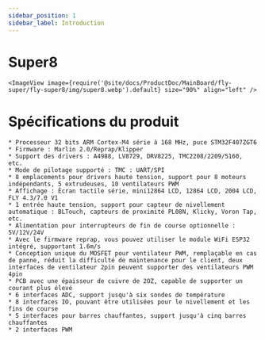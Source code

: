 ```yaml
---
sidebar_position: 1
sidebar_label: Introduction
---
```




# Super8

    
    <ImageView image={require('@site/docs/ProductDoc/MainBoard/fly-super/fly-super8/img/super8.webp').default} size="90%" align="left" />


# Spécifications du produit


    * Processeur 32 bits ARM Cortex-M4 série à 168 MHz, puce STM32F407ZGT6
    * Firmware : Marlin 2.0/Reprap/Klipper
    * Support des drivers : A4988, LV8729, DRV8225, TMC2208/2209/5160, etc.
    * Mode de pilotage supporté : TMC : UART/SPI
    * 8 emplacements pour drivers haute tension, support pour 8 moteurs indépendants, 5 extrudeuses, 10 ventilateurs PWM
    * Affichage : Écran tactile série, mini12864 LCD, 12864 LCD, 2004 LCD, FLY 4.3/7.0 V1
    * 1 entrée haute tension, support pour capteur de nivellement automatique : BLTouch, capteurs de proximité PL08N, Klicky, Voron Tap, etc.
    * Alimentation pour interrupteurs de fin de course optionnelle : 5V/12V/24V
    * Avec le firmware reprap, vous pouvez utiliser le module WiFi ESP32 intégré, supportant 1.6m/s
    * Conception unique du MOSFET pour ventilateur PWM, remplaçable en cas de panne, réduit la difficulté de maintenance pour le client, deux interfaces de ventilateur 2pin peuvent supporter des ventilateurs PWM 4pin
    * PCB avec une épaisseur de cuivre de 2OZ, capable de supporter un courant plus élevé
    * 6 interfaces ADC, support jusqu'à six sondes de température
    * 8 interfaces IO, pouvant être utilisées pour le nivellement et les fins de course
    * 5 interfaces pour barres chauffantes, support jusqu'à cinq barres chauffantes
    * 2 interfaces PWM